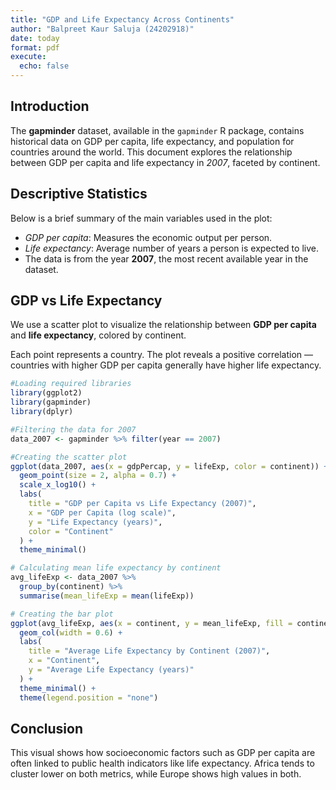 ```yaml
---
title: "GDP and Life Expectancy Across Continents"
author: "Balpreet Kaur Saluja (24202918)"
date: today
format: pdf
execute:
  echo: false
---
```


## Introduction

The **gapminder** dataset, available in the `gapminder` R package, contains historical data on GDP per capita, life expectancy, and population for countries around the world. This document explores the relationship between GDP per capita and life expectancy in *2007*, faceted by continent.

## Descriptive Statistics

Below is a brief summary of the main variables used in the plot:

- *GDP per capita*: Measures the economic output per person.
- *Life expectancy*: Average number of years a person is expected to live.
- The data is from the year **2007**, the most recent available year in the dataset.

## GDP vs Life Expectancy

We use a scatter plot to visualize the relationship between **GDP per capita** and **life expectancy**, colored by continent.

::: {.text-info}
Each point represents a country. The plot reveals a positive correlation — countries with higher GDP per capita generally have higher life expectancy.
:::


```r
#Loading required libraries
library(ggplot2)
library(gapminder)
library(dplyr)

#Filtering the data for 2007
data_2007 <- gapminder %>% filter(year == 2007)

#Creating the scatter plot
ggplot(data_2007, aes(x = gdpPercap, y = lifeExp, color = continent)) +
  geom_point(size = 2, alpha = 0.7) +
  scale_x_log10() + 
  labs(
    title = "GDP per Capita vs Life Expectancy (2007)",
    x = "GDP per Capita (log scale)",
    y = "Life Expectancy (years)",
    color = "Continent"
  ) +
  theme_minimal()
```

```r
# Calculating mean life expectancy by continent
avg_lifeExp <- data_2007 %>%
  group_by(continent) %>%
  summarise(mean_lifeExp = mean(lifeExp))

# Creating the bar plot
ggplot(avg_lifeExp, aes(x = continent, y = mean_lifeExp, fill = continent)) +
  geom_col(width = 0.6) +
  labs(
    title = "Average Life Expectancy by Continent (2007)",
    x = "Continent",
    y = "Average Life Expectancy (years)"
  ) +
  theme_minimal() +
  theme(legend.position = "none")
```

## Conclusion

This visual shows how socioeconomic factors such as GDP per capita are often linked to public health indicators like life expectancy. Africa tends to cluster lower on both metrics, while Europe shows high values in both.

